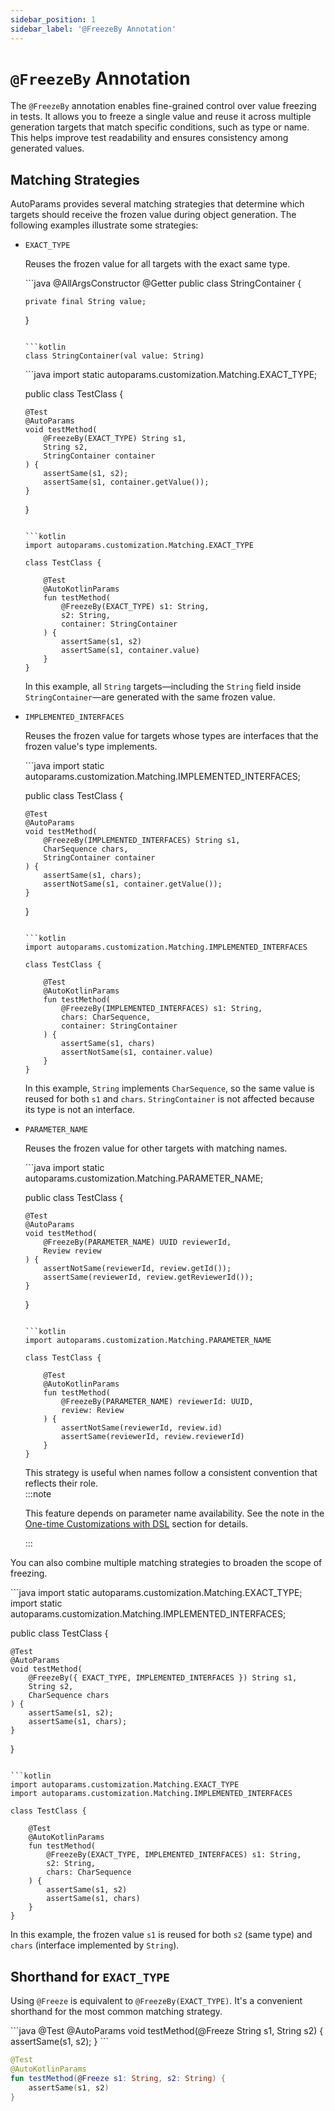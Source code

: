 ```yaml
---
sidebar_position: 1
sidebar_label: '@FreezeBy Annotation'
---
```



# `@FreezeBy` Annotation

The <JavadocLink version="11.0.1" path="autoparams/customization/FreezeBy.html">`@FreezeBy`</JavadocLink> annotation enables fine-grained control over value freezing in tests. It allows you to freeze a single value and reuse it across multiple generation targets that match specific conditions, such as type or name. This helps improve test readability and ensures consistency among generated values.

## Matching Strategies

AutoParams provides several matching strategies that determine which targets should receive the frozen value during object generation. The following examples illustrate some strategies:

- <JavadocLink version="11.0.1" path="autoparams/customization/Matching.html#EXACT_TYPE">`EXACT_TYPE`</JavadocLink>

  Reuses the frozen value for all targets with the exact same type.

  <JavaKotlinCodeBlock>
  ```java
  @AllArgsConstructor
  @Getter
  public class StringContainer {

      private final String value;
  }
  ```

  ```kotlin
  class StringContainer(val value: String)
  ```
  </JavaKotlinCodeBlock>

  <JavaKotlinCodeBlock>
  ```java
  import static autoparams.customization.Matching.EXACT_TYPE;

  public class TestClass {

      @Test
      @AutoParams
      void testMethod(
          @FreezeBy(EXACT_TYPE) String s1,
          String s2,
          StringContainer container
      ) {
          assertSame(s1, s2);
          assertSame(s1, container.getValue());
      }
  }
  ```

  ```kotlin
  import autoparams.customization.Matching.EXACT_TYPE

  class TestClass {

      @Test
      @AutoKotlinParams
      fun testMethod(
          @FreezeBy(EXACT_TYPE) s1: String,
          s2: String,
          container: StringContainer
      ) {
          assertSame(s1, s2)
          assertSame(s1, container.value)
      }
  }
  ```
  </JavaKotlinCodeBlock>

  In this example, all `String` targets—including the `String` field inside `StringContainer`—are generated with the same frozen value.

- <JavadocLink version="11.0.1" path="autoparams/customization/Matching.html#IMPLEMENTED_INTERFACES">`IMPLEMENTED_INTERFACES`</JavadocLink>

  Reuses the frozen value for targets whose types are interfaces that the frozen value's type implements.

  <JavaKotlinCodeBlock>
  ```java
  import static autoparams.customization.Matching.IMPLEMENTED_INTERFACES;

  public class TestClass {

      @Test
      @AutoParams
      void testMethod(
          @FreezeBy(IMPLEMENTED_INTERFACES) String s1,
          CharSequence chars,
          StringContainer container
      ) {
          assertSame(s1, chars);
          assertNotSame(s1, container.getValue());
      }
  }
  ```

  ```kotlin
  import autoparams.customization.Matching.IMPLEMENTED_INTERFACES

  class TestClass {

      @Test
      @AutoKotlinParams
      fun testMethod(
          @FreezeBy(IMPLEMENTED_INTERFACES) s1: String,
          chars: CharSequence,
          container: StringContainer
      ) {
          assertSame(s1, chars)
          assertNotSame(s1, container.value)
      }
  }
  ```
  </JavaKotlinCodeBlock>

  In this example, `String` implements `CharSequence`, so the same value is reused for both `s1` and `chars`. `StringContainer` is not affected because its type is not an interface.

- <JavadocLink version="11.0.1" path="autoparams/customization/Matching.html#PARAMETER_NAME">`PARAMETER_NAME`</JavadocLink>

  Reuses the frozen value for other targets with matching names.

  <JavaKotlinCodeBlock>
  ```java
  import static autoparams.customization.Matching.PARAMETER_NAME;

  public class TestClass {

      @Test
      @AutoParams
      void testMethod(
          @FreezeBy(PARAMETER_NAME) UUID reviewerId,
          Review review
      ) {
          assertNotSame(reviewerId, review.getId());
          assertSame(reviewerId, review.getReviewerId());
      }
  }
  ```

  ```kotlin
  import autoparams.customization.Matching.PARAMETER_NAME

  class TestClass {

      @Test
      @AutoKotlinParams
      fun testMethod(
          @FreezeBy(PARAMETER_NAME) reviewerId: UUID,
          review: Review
      ) {
          assertNotSame(reviewerId, review.id)
          assertSame(reviewerId, review.reviewerId)
      }
  }
  ```
  </JavaKotlinCodeBlock>

  This strategy is useful when names follow a consistent convention that reflects their role.
  <br/>
  :::note

  This feature depends on parameter name availability. See the note in the [One-time Customizations with DSL](./customization#customization-dsl) section for details.

  :::

You can also combine multiple matching strategies to broaden the scope of freezing.

<JavaKotlinCodeBlock>
```java
import static autoparams.customization.Matching.EXACT_TYPE;
import static autoparams.customization.Matching.IMPLEMENTED_INTERFACES;

public class TestClass {

    @Test
    @AutoParams
    void testMethod(
        @FreezeBy({ EXACT_TYPE, IMPLEMENTED_INTERFACES }) String s1,
        String s2,
        CharSequence chars
    ) {
        assertSame(s1, s2);
        assertSame(s1, chars);
    }
}
```

```kotlin
import autoparams.customization.Matching.EXACT_TYPE
import autoparams.customization.Matching.IMPLEMENTED_INTERFACES

class TestClass {

    @Test
    @AutoKotlinParams
    fun testMethod(
        @FreezeBy(EXACT_TYPE, IMPLEMENTED_INTERFACES) s1: String,
        s2: String,
        chars: CharSequence
    ) {
        assertSame(s1, s2)
        assertSame(s1, chars)
    }
}
```
</JavaKotlinCodeBlock>

In this example, the frozen value `s1` is reused for both `s2` (same type) and `chars` (interface implemented by `String`).

## Shorthand for `EXACT_TYPE`

Using <JavadocLink version="11.0.1" path="autoparams/customization/Freeze.html">`@Freeze`</JavadocLink> is equivalent to `@FreezeBy(EXACT_TYPE)`. It's a convenient shorthand for the most common matching strategy.

<JavaKotlinCodeBlock>
```java
@Test
@AutoParams
void testMethod(@Freeze String s1, String s2) {
    assertSame(s1, s2);
}
```

```kotlin
@Test
@AutoKotlinParams
fun testMethod(@Freeze s1: String, s2: String) {
    assertSame(s1, s2)
}
```
</JavaKotlinCodeBlock>
